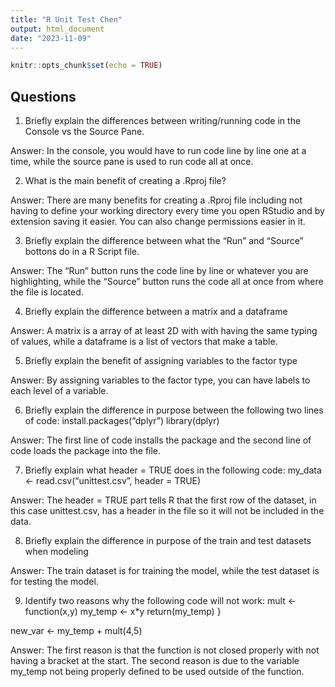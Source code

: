 ```yaml
---
title: "R Unit Test Chen"
output: html_document
date: "2023-11-09"
---
```


```r
knitr::opts_chunk$set(echo = TRUE)
```

## Questions

1. Briefly explain the differences between writing/running code in the Console vs the Source Pane.

Answer: In the console, you would have to run code line by line one at a time, while the source pane is used to run code all at once.

2. What is the main benefit of creating a .Rproj file?

Answer: There are many benefits for creating a .Rproj file including not having to define your working directory every time you open RStudio and by extension saving it easier. You can also change permissions easier in it.

3. Briefly explain the difference between what the “Run” and “Source” bottons do in a R Script file.

Answer: The "Run" button runs the code line by line or whatever you are highlighting, while the "Source" button runs the code all at once from where the file is located.

4. Briefly explain the difference between a matrix and a dataframe

Answer: A matrix is a array of at least 2D with with having the same typing of values, while a dataframe is a list of vectors that make a table.

5. Briefly explain the benefit of assigning variables to the factor type

Answer: By assigning variables to the factor type, you can have labels to each level of a variable.

6. Briefly explain the difference in purpose between the following two lines of code:
  install.packages("dplyr")
  library(dplyr)

Answer: The first line of code installs the package and the second line of code loads the package into the file.
  
7. Briefly explain what header = TRUE does in the following code:
  my_data <- read.csv("unittest.csv", header = TRUE)

Answer: The header = TRUE part tells R that the first row of the dataset, in this case unittest.csv, has a header in the file so it will not be included in the data.
  
8. Briefly explain the difference in purpose of the train and test datasets when modeling

Answer: The train dataset is for training the model, while the test dataset is for testing the model.

9. Identify two reasons why the following code will not work:
  mult <- function(x,y)
  my_temp <- x*y
  return(my_temp)
}

new_var <- my_temp + mult(4,5)

Answer: The first reason is that the function is not closed properly with not having a bracket at the start. The second reason is due to the variable my_temp not being properly defined to be used outside of the function.






